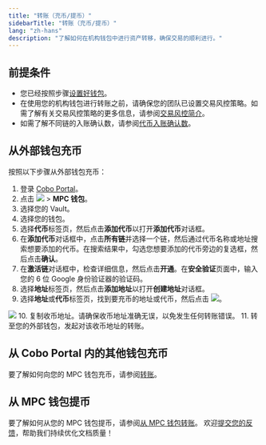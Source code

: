 ```yaml
---
title: "转账（充币/提币）"
sidebarTitle: "转账（充币/提币）"
lang: "zh-hans"
description: "了解如何在机构钱包中进行资产转移，确保交易的顺利进行。"
---
```


## 前提条件
- 您已经按照步骤[设置好钱包](/cn/portal/mpc-wallets/ocw/set-up)。
- 在使用您的机构钱包进行转账之前，请确保您的团队已设置交易风控策略。如需了解有关交易风控策略的更多信息，请参阅<a href="/cn/portal/risk-controls/tx-policies-overview">交易风控简介</a>。
- 如需了解不同链的入账确认数，请参阅[代币入账确认数](/cn/portal/supported-tokens-and-chains#代币入账确认数)。

## 从外部钱包充币

按照以下步骤从外部钱包充币：
1. 登录 [Cobo Portal](https://portal.cobo.com/login)。
2. 点击 <img src="/cn/images/mpc-wallet/wallets-icon.svg" className="icon"></img> > **MPC 钱包**。
3. 选择您的 Vault。
4. 选择您的钱包。
5. 选择**代币**标签页，然后点击**添加代币**以打开**添加代币**对话框。
6. 在**添加代币**对话框中，点击**所有链**并选择一个链，然后通过代币名称或地址搜索想要添加的代币。在搜索结果中，勾选您想要添加的代币旁边的复选框，然后点击**确认**。
7. 在**激活链**对话框中，检查详细信息，然后点击**开通**。在**安全验证**页面中，输入您的 6 位 Google 身份验证器的验证码。
8. 选择**地址**标签页，然后点击**添加地址**以打开**创建地址**对话框。
9. 选择**地址**或**代币**标签页，找到要充币的地址或代币，然后点击 <img src="/cn/images/mpc-wallet/icon_deposit.svg" className="icon"></img>。
<img src="/cn/images/mpc-wallet/deposit.png" className="screenshot_full_screen"/>
10. 复制收币地址。请确保收币地址准确无误，以免发生任何转账错误。
11. 转至您的外部钱包，发起对该收币地址的转账。

## 从 Cobo Portal 内的其他钱包充币

要了解如何向您的 MPC 钱包充币，请参阅[转账](/cn/portal/transfers/introduction)。

## 从 MPC 钱包提币

要了解如何从您的 MPC 钱包提币，请参阅[从 MPC 钱包转账](/cn/portal/transfers/from-mpc-wallets)。
<Tip>欢迎[提交您的反馈](https://forms.zohopublic.com/cobo/form/DocumentFeedbackForm/formperma/QvLOhxJv1_JMsJ-1dleZ8Itb_7rzN-LtgvsDdxosoVI?referrername=manuals)，帮助我们持续优化文档质量！</Tip>